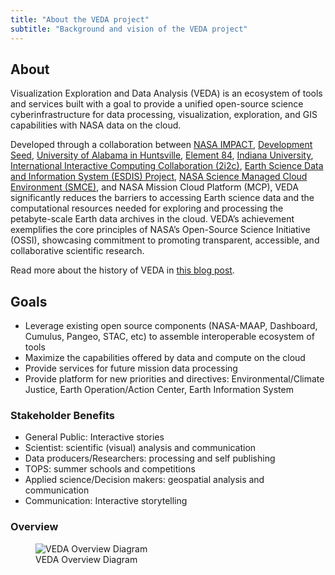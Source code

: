 ```yaml
---
title: "About the VEDA project"
subtitle: "Background and vision of the VEDA project"
---
```


## About

Visualization Exploration and Data Analysis (VEDA) is an ecosystem of tools and services built with a goal to provide a unified open-source science cyberinfrastructure for data processing, visualization, exploration, and GIS capabilities with NASA data on the cloud.

Developed through a collaboration between [NASA IMPACT](https://impact.earthdata.nasa.gov/), [Development Seed](https://developmentseed.org/), [University of Alabama in Huntsville](https://www.uah.edu/), [Element 84](https://www.element84.com/), [Indiana University](https://www.indiana.edu/), [International Interactive Computing Collaboration (2i2c)](https://2i2c.org), [Earth Science Data and Information System (ESDIS) Project](https://www.earthdata.nasa.gov/esdis), [NASA Science Managed Cloud Environment (SMCE)](https://smce.nasa.gov/), and NASA Mission Cloud Platform (MCP), VEDA significantly reduces the barriers to accessing Earth science data and the computational resources needed for exploring and processing the petabyte-scale Earth data archives in the cloud. VEDA’s achievement exemplifies the core principles of NASA’s Open-Source Science Initiative (OSSI), showcasing commitment to promoting transparent, accessible, and collaborative scientific research.

Read more about the history of VEDA in [this blog post](https://impactunofficial.medium.com/introducing-veda-an-open-science-platform-to-accelerate-earth-science-research-and-application-2c7339640514).

## Goals
* Leverage existing open source components (NASA-MAAP, Dashboard, Cumulus, Pangeo, STAC, etc) to assemble interoperable ecosystem of tools
* Maximize the capabilities offered by data and compute on the cloud
* Provide services for future mission data processing
* Provide platform for new priorities and directives: Environmental/Climate Justice, Earth Operation/Action Center, Earth Information System

### Stakeholder Benefits
* General Public: Interactive stories
* Scientist: scientific (visual) analysis and communication
* Data producers/Researchers: processing and self publishing
* TOPS: summer schools and competitions
* Applied science/Decision makers: geospatial analysis and communication
* Communication: Interactive storytelling

### Overview
![VEDA Overview Diagram](images/overview.png)
